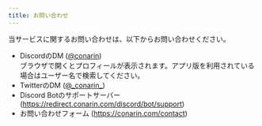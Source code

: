 ```yaml
---
title: お問い合わせ
---
```


当サービスに関するお問い合わせは、以下からお問い合わせください。
- DiscordのDM (<Mention>[@conarin](https://redirect.conarin.com/discord)</Mention>)  
    ブラウザで開くとプロフィールが表示されます。アプリ版を利用されている場合はユーザー名で検索してください。
- TwitterのDM ([@\_conarin\_](https://redirect.conarin.com/twitter))
- Discord Botのサポートサーバー (https://redirect.conarin.com/discord/bot/support)
- お問い合わせフォーム (https://conarin.com/contact)
